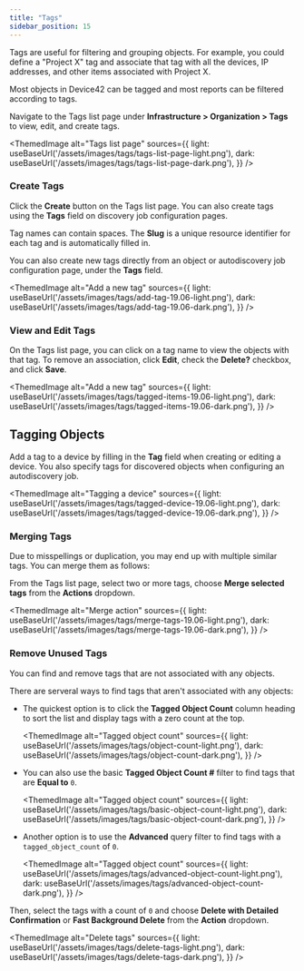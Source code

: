 ```yaml
---
title: "Tags"
sidebar_position: 15
---
```



Tags are useful for filtering and grouping objects. For example, you could define a "Project X" tag and associate that tag with all the devices, IP addresses, and other items associated with Project X.

Most objects in Device42 can be tagged and most reports can be filtered according to tags.

Navigate to the Tags list page under **Infrastructure > Organization > Tags** to view, edit, and create tags.

<ThemedImage
  alt="Tags list page"
  sources={{
    light: useBaseUrl('/assets/images/tags/tags-list-page-light.png'),
    dark: useBaseUrl('/assets/images/tags/tags-list-page-dark.png'),
  }}
/>

### Create Tags

Click the **Create** button on the Tags list page. You can also create tags using the **Tags** field on discovery job configuration pages. 

Tag names can contain spaces. The **Slug** is a unique resource identifier for each tag and is automatically filled in.

You can also create new tags directly from an object or autodiscovery job configuration page, under the **Tags** field.

<ThemedImage
  alt="Add a new tag"
  sources={{
    light: useBaseUrl('/assets/images/tags/add-tag-19.06-light.png'),
    dark: useBaseUrl('/assets/images/tags/add-tag-19.06-dark.png'),
  }}
/>

### View and Edit Tags

On the Tags list page, you can click on a tag name to view the objects with that tag. To remove an association, click **Edit**, check the **Delete?** checkbox, and click **Save**.

<ThemedImage
  alt="Add a new tag"
  sources={{
    light: useBaseUrl('/assets/images/tags/tagged-items-19.06-light.png'),
    dark: useBaseUrl('/assets/images/tags/tagged-items-19.06-dark.png'),
  }}
/>

## Tagging Objects

Add a tag to a device by filling in the **Tag** field when creating or editing a device. You also specify tags for discovered objects when configuring an autodiscovery job. 

<ThemedImage
  alt="Tagging a device"
  sources={{
    light: useBaseUrl('/assets/images/tags/tagged-device-19.06-light.png'),
    dark: useBaseUrl('/assets/images/tags/tagged-device-19.06-dark.png'),
  }}
/>

### Merging Tags

Due to misspellings or duplication, you may end up with multiple similar tags. You can merge them as follows:

From the Tags list page, select two or more tags, choose **Merge selected tags** from the **Actions** dropdown.

<ThemedImage
  alt="Merge action"
  sources={{
    light: useBaseUrl('/assets/images/tags/merge-tags-19.06-light.png'),
    dark: useBaseUrl('/assets/images/tags/merge-tags-19.06-dark.png'),
  }}
/>

### Remove Unused Tags

You can find and remove tags that are not associated with any objects.

There are serveral ways to find tags that aren't associated with any objects: 

- The quickest option is to click the **Tagged Object Count** column heading to sort the list and display tags with a zero count at the top.

  <ThemedImage
    alt="Tagged object count"
    sources={{
      light: useBaseUrl('/assets/images/tags/object-count-light.png'),
      dark: useBaseUrl('/assets/images/tags/object-count-dark.png'),
    }}
  />

- You can also use the basic **Tagged Object Count #** filter to find tags that are **Equal to** `0`.
  
  <ThemedImage
    alt="Tagged object count"
    sources={{
      light: useBaseUrl('/assets/images/tags/basic-object-count-light.png'),
      dark: useBaseUrl('/assets/images/tags/basic-object-count-dark.png'),
    }}
  />

- Another option is to use the **Advanced** query filter to find tags with a `tagged_object_count` of `0`.
  
  <ThemedImage
    alt="Tagged object count"
    sources={{
      light: useBaseUrl('/assets/images/tags/advanced-object-count-light.png'),
      dark: useBaseUrl('/assets/images/tags/advanced-object-count-dark.png'),
    }}
  />

Then, select the tags with a count of `0` and choose **Delete with Detailed Confirmation** or **Fast Background Delete** from the **Action** dropdown.

<ThemedImage
  alt="Delete tags"
  sources={{
    light: useBaseUrl('/assets/images/tags/delete-tags-light.png'),
    dark: useBaseUrl('/assets/images/tags/delete-tags-dark.png'),
  }}
/>

